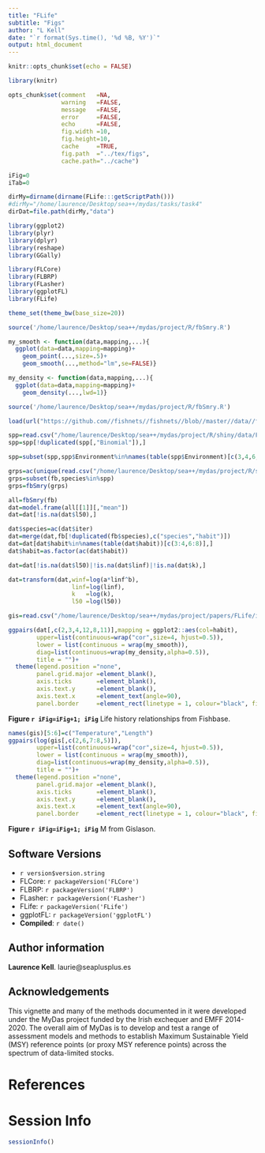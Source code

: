 ```yaml
---
title: "FLife"
subtitle: "Figs"
author: "L Kell"
date: "`r format(Sys.time(), '%d %B, %Y')`"
output: html_document
---
```



```r
knitr::opts_chunk$set(echo = FALSE)

library(knitr)

opts_chunk$set(comment   =NA, 
               warning   =FALSE, 
               message   =FALSE, 
               error     =FALSE, 
               echo      =FALSE,
               fig.width =10, 
               fig.height=10,
               cache     =TRUE, 
               fig.path  ="../tex/figs",
               cache.path="../cache")

iFig=0
iTab=0
```
```r
dirMy=dirname(dirname(FLife:::getScriptPath()))
#dirMy="/home/laurence/Desktop/sea++/mydas/tasks/task4"
dirDat=file.path(dirMy,"data")
```


```r
library(ggplot2)
library(plyr)
library(dplyr)
library(reshape)
library(GGally)

library(FLCore)
library(FLBRP)
library(FLasher)
library(ggplotFL)
library(FLife)

theme_set(theme_bw(base_size=20))
```

```r
source('/home/laurence/Desktop/sea++/mydas/project/R/fbSmry.R')

my_smooth <- function(data,mapping,...){
  ggplot(data=data,mapping=mapping)+
    geom_point(...,size=.5)+
    geom_smooth(...,method="lm",se=FALSE)}

my_density <- function(data,mapping,...){
  ggplot(data=data,mapping=mapping)+
    geom_density(...,lwd=1)}

```

```r
source('/home/laurence/Desktop/sea++/mydas/project/R/fbSmry.R')

load(url("https://github.com//fishnets//fishnets//blob//master//data//fishbase-web//fishbase-web.RData?raw=True"))

spp=read.csv("/home/laurence/Desktop/sea++/mydas/project/R/shiny/data/Fishdata.csv")
spp=spp[!duplicated(spp[,"Binomial"]),]

spp=subset(spp,spp$Environment%in%names(table(spp$Environment)[c(3,4,6,7,8)]))$Binomial

grps=ac(unique(read.csv("/home/laurence/Desktop/sea++/mydas/project/R/shiny/data/Fishdata.csv")[,5]))
grps=subset(fb,species%in%spp)
grps=fbSmry(grps)

all=fbSmry(fb)
dat=model.frame(all[[1]][,"mean"])
dat=dat[!is.na(dat$l50),]

dat$species=ac(dat$iter)
dat=merge(dat,fb[!duplicated(fb$species),c("species","habit")])
dat=dat[dat$habit%in%names(table(dat$habit))[c(3:4,6:8)],]
dat$habit=as.factor(ac(dat$habit))

dat=dat[!is.na(dat$l50)|!is.na(dat$linf)|!is.na(dat$k),]

dat=transform(dat,winf=log(a*linf^b),
                  linf=log(linf),
                  k   =log(k),
                  l50 =log(l50))

gis=read.csv("/home/laurence/Desktop/sea++/mydas/project/papers/FLife/inputs/gislason-et-al-2010.csv",sep="\t")
```

```r
ggpairs(dat[,c(2,3,4,12,8,11)],mapping = ggplot2::aes(col=habit), 
        upper=list(continuous=wrap("cor",size=4, hjust=0.5)),
        lower = list(continuous = wrap(my_smooth)),
        diag=list(continuous=wrap(my_density,alpha=0.5)),
        title = "")+
  theme(legend.position ="none",
        panel.grid.major =element_blank(),
        axis.ticks       =element_blank(),
        axis.text.y      =element_blank(),
        axis.text.x      =element_text(angle=90),
        panel.border     =element_rect(linetype = 1, colour="black", fill=NA))
```

**Figure `r iFig=iFig+1; iFig`** Life history relationships from Fishbase.

```r
names(gis)[5:6]=c("Temperature","Length")
ggpairs(log(gis[,c(2,6,7:8,5)]),   
        upper=list(continuous=wrap("cor",size=4, hjust=0.5)),
        lower = list(continuous = wrap(my_smooth)),
        diag=list(continuous=wrap(my_density,alpha=0.5)),
        title = "")+
  theme(legend.position ="none",
        panel.grid.major =element_blank(),
        axis.ticks       =element_blank(),
        axis.text.y      =element_blank(),
        axis.text.x      =element_text(angle=90),
        panel.border     =element_rect(linetype = 1, colour="black", fill=NA))
```

**Figure `r iFig=iFig+1; iFig`** M from Gislason.

\newpage
## Software Versions

* `r version$version.string`
* FLCore:    `r packageVersion('FLCore')`
* FLBRP:     `r packageVersion('FLBRP')`
* FLasher:   `r packageVersion('FLasher')`
* FLife:     `r packageVersion('FLife')`
* ggplotFL:  `r packageVersion('ggplotFL')`
* **Compiled**: `r date()`

## Author information

**Laurence Kell**. laurie@seaplusplus.es

## Acknowledgements

This vignette and many of the methods documented in it were developed under the MyDas project funded by the Irish exchequer and EMFF 2014-2020. The overall aim of MyDas is to develop and test a range of assessment models and methods to establish Maximum Sustainable Yield (MSY) reference points (or proxy MSY reference points) across the spectrum of data-limited stocks.

# References {#References}

\newpage
# Session Info

```r
sessionInfo()
```

